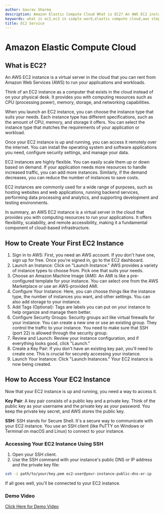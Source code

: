 ```yaml
---
author: Gaurav Sharma
description: Amazon Elastic Compute Cloud What is EC2? An AWS EC2 instance is a virtual server in the cloud that you can rent from Amazon Web Services (AW
keywords: what is ec2,ec2 in simple word,elastic compute cloud,aws step by step tutorials,how to access ec2 instance from linux ,how to access it from window machine ,Amazon EC2,EC2 instances,AWS EC2,Create EC2 instance,Access EC2 instance,Key pair in EC2,SSH access to EC2,Security groups in EC2,Elastic Compute Cloud,Cloud server setup,AWS getting started guide,AWS cloud hosting,AWS EC2 basics,Amazon Web Services EC2
title: EC2 Service
---
```


# Amazon Elastic Compute Cloud

## What is EC2?

An AWS EC2 instance is a virtual server in the cloud that you can rent from Amazon Web Services (AWS) to run your applications and workloads.

Think of an EC2 instance as a computer that exists in the cloud instead of on your physical desk. It provides you with computing resources such as CPU (processing power), memory, storage, and networking capabilities.

When you launch an EC2 instance, you can choose the instance type that suits your needs. Each instance type has different specifications, such as the amount of CPU, memory, and storage it offers. You can select the instance type that matches the requirements of your application or workload.

Once your EC2 instance is up and running, you can access it remotely over the internet. You can install the operating system and software applications you need, configure security settings, and manage your data.

EC2 instances are highly flexible. You can easily scale them up or down based on demand. If your application needs more resources to handle increased traffic, you can add more instances. Similarly, if the demand decreases, you can reduce the number of instances to save costs.

EC2 instances are commonly used for a wide range of purposes, such as hosting websites and web applications, running backend services, performing data processing and analytics, and supporting development and testing environments.

In summary, an AWS EC2 instance is a virtual server in the cloud that provides you with computing resources to run your applications. It offers flexibility, scalability, and remote accessibility, making it a fundamental component of cloud-based infrastructure.

## How to Create Your First EC2 Instance

1.  Sign in to AWS: First, you need an AWS account. If you don\'t have one, sign up for free. Once you\'re signed in, go to the EC2 dashboard.
2.  Launch an Instance: Click on \"Launch Instance.\" AWS provides a variety of instance types to choose from. Pick one that suits your needs.
3.  Choose an Amazon Machine Image (AMI): An AMI is like a pre-configured template for your instance. You can select one from the AWS Marketplace or use an AWS-provided AMI.
4.  Configure Your Instance: Here, you can choose things like the instance type, the number of instances you want, and other settings. You can also add storage to your instance.
5.  Add Tags (Optional): Tags are labels you can put on your instance to help organize and manage them better.
6.  Configure Security Groups: Security groups act like virtual firewalls for your instance. You can create a new one or use an existing group. They control the traffic to your instance. You need to make sure that SSH (port 22) is allowed through the security group.
7.  Review and Launch: Review your instance configuration, and if everything looks good, click \"Launch.\"
8.  Create a Key Pair: If you don\'t have an existing key pair, you\'ll need to create one. This is crucial for securely accessing your instance.
9.  Launch Your Instance: Click \"Launch Instances.\" Your EC2 instance is now being created.

## How to Access Your EC2 Instance

Now that your EC2 instance is up and running, you need a way to access it.

**Key Pair**: A key pair consists of a public key and a private key. Think of the public key as your username and the private key as your password. You keep the private key secret, and AWS stores the public key.

**SSH:** SSH stands for Secure Shell. It\'s a secure way to communicate with your EC2 instance. You use an SSH client (like PuTTY on Windows or Terminal on macOS and Linux) to connect to your instance.

### Accessing Your EC2 Instance Using SSH

1.  Open your SSH client.
2.  Use the SSH command with your instance\'s public DNS or IP address and the private key file:

```bash
ssh -i path/to/your/key.pem ec2-user@your-instance-public-dns-or-ip
```

If all goes well, you\'ll be connected to your EC2 instance.

### Demo Video

[Click Here for Demo Video](https://www.youtube.com/watch?v=f-T4xWUZWSk)
